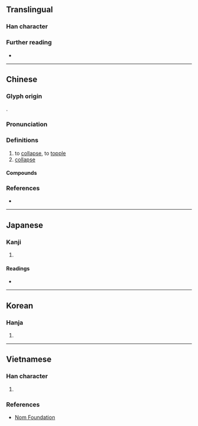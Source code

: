 {{character info}}
==Translingual==

===Han character===
{{Han char|rn=32|rad=土|as=04|sn=7|four=47140|canj=GBY|ids=⿰土丹}}

===Further reading===
* {{Han ref|kx=0225.100|dkj=04927|dj=0460.030|hdz=10425.050|uh=574D|ud=22349|bh=A77E|bd=42878}}

----

==Chinese==
{{zh-forms|alt=㘱‎}}

===Glyph origin===
{{Han etym}}
{{Han compound|土|丹|c1=s|t1=earth|c2=p|ls=psc}}.

===Pronunciation===
{{zh-pron
|m=tān
|c=taan1
|mc=y
|oc=y
|cat=v,n
}}

===Definitions===
{{head|zh|Han character}}

# to [[collapse]], to [[topple]]
# [[collapse]]

====Compounds====
{{zh-der|坍臺|坍毀|坍落|崩坍|坍方|倒坍|坍壞|坍縮星|坍塌}}

===References===
* {{R:yue:Hanzi}}

----

==Japanese==

===Kanji===
{{ja-kanji|grade=|rs=土04}}

# {{rfdef|ja|sort=土04}}

====Readings====
* {{ja-readings|on=たん,とん}}

----

==Korean==

===Hanja===
{{ko-hanja|담}}

# {{rfdef|ko|sort=土04}}

----

==Vietnamese==

===Han character===
{{vi-readings|nom=đàn,than|rs=土04}}

# {{rfdef|vi|sort=土04}}

===References===
* [http://nomfoundation.org/common/nom_details.php?codepoint=574d Nom Foundation]